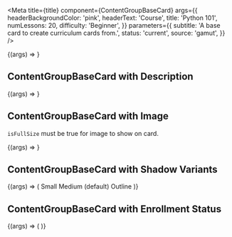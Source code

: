 
<Meta
  title={title}
  component={ContentGroupBaseCard}
  args={{
    headerBackgroundColor: 'pink',
    headerText: 'Course',
    title: 'Python 101',
    numLessons: 20,
    difficulty: 'Beginner',
  }}
  parameters={{
    subtitle: 'A base card to create curriculum cards from.',
    status: 'current',
    source: 'gamut',
  }}
/>

<Canvas>
  <Story name="ContentGroupBaseCard">
    {(args) => <ContentGroupBaseCard {...args} />}
  </Story>
</Canvas>

<Props story="ContentGroupBaseCard" />

## ContentGroupBaseCard with Description

<Canvas>
  <Story
    name="ContentGroupBaseCard with Description"
    args={{
      description:
        'Filler text is text that shares some characteristics of a real written text, but is random or otherwise generated.',
    }}
  >
    {(args) => <ContentGroupBaseCard {...args} />}
  </Story>
</Canvas>

## ContentGroupBaseCard with Image

`isFullSize` must be true for image to show on card.

<Canvas>
  <Story
    name="ContentGroupBaseCard with Image"
    args={{
      isFullSize: true,
      imageSrc:
        'https://static-assets.codecademy.com/components/curriculum/path/front-end-engineer-career-path/curriculum-card.svg',
    }}
  >
    {(args) => <ContentGroupBaseCard {...args} />}
  </Story>
</Canvas>

## ContentGroupBaseCard with Shadow Variants

<Canvas>
  <Story name="ContentGroupBaseCard with Shadow Variants">
    {(args) => (
      <LayoutGrid gap={24} pb={8}>
        <Column size={4}>
          <Text variant="p-large" pb={4}>
            Small
          </Text>
          <ContentGroupBaseCard {...args} shadow="small" />
        </Column>
        <Column size={4}>
          <Text variant="p-large" pb={4}>
            Medium (default)
          </Text>
          <ContentGroupBaseCard {...args} />
        </Column>
        <Column size={4}>
          <Text variant="p-large" pb={4}>
            Outline
          </Text>
          <ContentGroupBaseCard {...args} shadow="outline" />
        </Column>
      </LayoutGrid>
    )}
  </Story>
</Canvas>

## ContentGroupBaseCard with Enrollment Status

<Canvas>
  <Story name="ContentGroupBaseCard with Enrollment Status">
    {(args) => (
      <LayoutGrid gap={24}>
        <Column size={6}>
          <ContentGroupBaseCard {...args} enrollmentStatus="inProgress" />
        </Column>
        <Column size={6}>
          <ContentGroupBaseCard {...args} enrollmentStatus="completed" />
        </Column>
      </LayoutGrid>
    )}
  </Story>
</Canvas>
